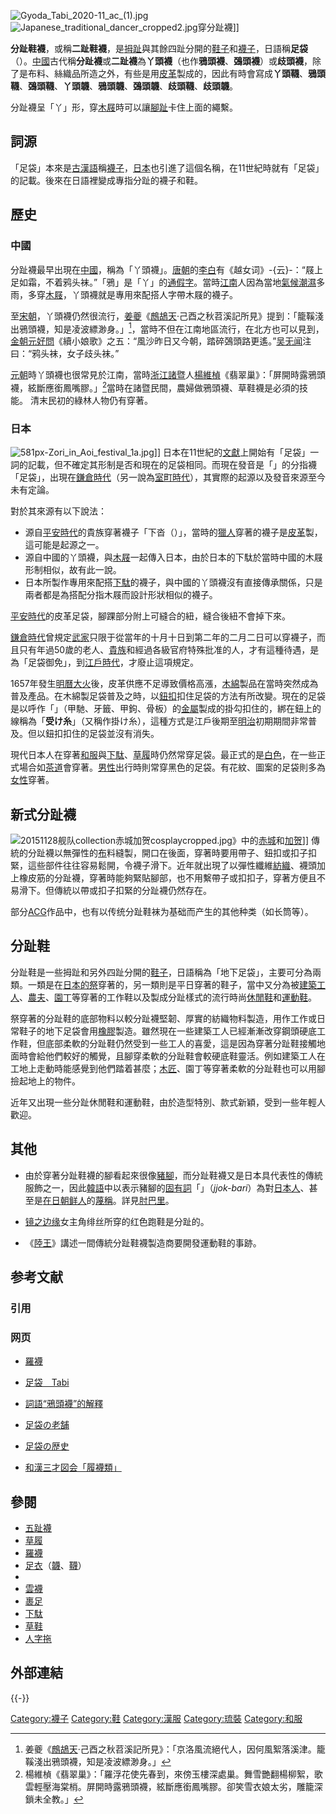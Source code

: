 {{redirect2|足袋|古代統稱為「足袋」的各種襪子|襪子}}
[[File:Gyoda_Tabi_2020-11_ac_(1).jpg|thumb]]
[[File:Japanese_traditional_dancer_cropped2.jpg|right]]穿分趾襪]]

'''分趾鞋襪'''，或稱'''二趾鞋襪'''，是[[拇趾|拇趾]]與其餘四趾分開的[[鞋子|鞋子]]和[[襪子|襪子]]，日語稱'''足袋'''（{{lang|ja|たび}}）。[[中國|中國]]古代稱'''分趾襪'''或'''二趾襪'''為'''丫頭襪'''（也作'''鴉頭襪'''、'''鵶頭襪'''）或'''歧頭襪'''，除了是布料、絲織品所造之外，有些是用[[皮革|皮革]]製成的，因此有時會寫成'''丫頭韈'''、'''鴉頭韈'''、'''鵶頭韈'''、'''丫頭韤'''、'''鴉頭韤'''、'''鵶頭韤'''、'''歧頭韈'''、'''歧頭韤'''。

分趾襪呈「丫」形，穿[[木屐|木屐]]時可以讓[[腳趾|腳趾]]卡住上面的繩繫。

== 詞源 ==
「足袋」本來是[[古漢語|古漢語]]稱[[襪子|襪子]]，[[日本|日本]]也引進了這個名稱，在11世紀時就有「足袋」的記載。後來在日語裡變成專指分趾的襪子和鞋。

== 歷史 ==
=== 中國 ===
分趾襪最早出現在[[中國|中國]]，稱為「丫頭襪」。[[唐朝|唐朝]]的[[李白|李白]]有《越女词》-{云}-：“屐上足如霜，不着鸦头袜。”「鴉」是「丫」的[[通假字|通假字]]。當時[[江南|江南]]人因為當地[[氣候|氣候]][[潮濕|潮濕]]多雨，多穿[[木屐|木屐]]，丫頭襪就是專用來配搭人字帶木屐的襪子。

至[[宋朝|宋朝]]，丫頭襪仍然很流行，[[姜夔|姜夔]]《[[鷓鴣天|鷓鴣天]]·己酉之秋苕溪記所見》提到：「籠鞵淺出鴉頭襪，知是凌波縹渺身。」<ref>姜夔《[[鷓鴣天|鷓鴣天]]·己酉之秋苕溪記所見》：「京洛風流絕代人，因何風絮落溪津。籠鞵淺出鴉頭襪，知是凌波縹渺身。」</ref>，當時不但在江南地區流行，在北方也可以見到，[[金朝|金朝]][[元好問|元好問]]《續小娘歌》之五：“風沙昨日又今朝，踏碎鵶頭路更遙。”[[吴无闻|吴无闻]]注曰：“鸦头袜，女子歧头袜。”

[[元朝|元朝]]時丫頭襪也很常見於江南，當時[[浙江|浙江]][[諸暨|諸暨]]人[[楊維楨|楊維楨]]《翡翠巢》：「屏開時露鴉頭襪，絃斷應銜鳳嘴膠。」<ref> 楊維楨《翡翠巢》：「羅浮花使先春到，來傍玉樓深處巢。舞雪艷翻楊柳絮，歌雲輕壓海棠梢。屏開時露鴉頭襪，絃斷應銜鳳嘴膠。卻笑雪衣娘太劣，雕籠深鎖未全教。」</ref>當時在諸暨民間，農婦做鴉頭襪、草鞋襪是必須的技能。
清末民初的綠林人物仍有穿著。

=== 日本 ===
[[File:581px-Zori_in_Aoi_festival_1a.jpg|right]]]]
日本在11世紀的[[文獻|文獻]]上開始有「足袋」一詞的記載，但不確定其形制是否和現在的足袋相同。而現在發音是「{{lang|ja|たび}}」的分指襪「足袋」，出現在[[鎌倉時代|鎌倉時代]]（另一說為[[室町時代|室町時代]]），其實際的起源以及發音來源至今未有定論。

對於其來源有以下說法：
*源自[[平安時代|平安時代]]的貴族穿著襪子「下沓（{{lang|ja|しとうず}}）」，當時的[[獵人|獵人]]穿著的襪子是[[皮革|皮革]]製，這可能是起源之一。
*源自中國的丫頭襪，與[[木屐|木屐]]一起傳入日本，由於日本的下駄於當時中國的木屐形制相似，故有此一說。
*日本所製作專用來配搭[[下駄|下駄]]的襪子，與中國的丫頭襪沒有直接傳承關係，只是兩者都是為搭配分指木屐而設計形狀相似的襪子。 

[[平安時代|平安時代]]的皮革足袋，腳踝部分附上可縫合的紐，縫合後紐不會掉下來。

[[鎌倉時代|鎌倉時代]]曾規定[[武家|武家]]只限于從當年的十月十日到第二年的二月二日可以穿襪子，而且只有年過50歲的老人、[[貴族|貴族]]和經過各級官府特殊批准的人，才有這種待遇，是為「足袋御免」，到[[江戶時代|江戶時代]]，才廢止這項規定。

1657年發生[[明曆大火|明曆大火]]後，皮革供應不足導致價格高漲，[[木綿|木綿]]製品在當時突然成為普及產品。在木綿製足袋普及之時，以[[鈕扣|鈕扣]]扣住足袋的方法有所改變。現在的足袋是以呼作「'''{{lang|ja|こはぜ}}'''」（甲馳、牙籤、甲鉤、骨板）的[[金屬|金屬]]製成的掛勾扣住的，綁在鈕上的線稱為「'''受け糸'''」（又稱作掛け糸），這種方式是江戶後期至[[明治|明治]]初期期間非常普及。但以鈕扣扣住的足袋並沒有消失。

現代日本人在穿著[[和服|和服]]與[[下駄|下駄]]、[[草履|草履]]時仍然常穿足袋。最正式的是[[白色|白色]]，在一些正式場合如[[茶道|茶道]]會穿著。[[男性|男性]]出行時則常穿黑色的足袋。有花紋、圖案的足袋則多為[[女性|女性]]穿著。

== 新式分趾襪 ==
[[File:20151128舰队collection赤城加贺cosplaycropped.jpg|thumb]]》中的[[赤城|赤城]]和[[加贺|加贺]]]]
傳統的分趾襪以無彈性的[[布|布]]料縫製，開口在後面，穿著時要用帶子、鈕扣或扣子扣緊，這些部件往往容易鬆開，令襪子滑下。近年就出現了以彈性纖維[[紡織|紡織]]、襪頭加上橡皮筋的分趾襪，穿著時能夠緊貼腳部，也不用繫帶子或扣扣子，穿著方便且不易滑下。但傳統以帶或扣子扣緊的分趾襪仍然存在。

部分[[ACG|ACG]]作品中，也有以传统分趾鞋袜为基础而产生的其他种类（如长筒等）。

== 分趾鞋 ==
分趾鞋是一些拇趾和另外四趾分開的[[鞋子|鞋子]]，日語稱為「地下足袋」，主要可分為兩類。一類是在[[祭_(日本)|日本的祭]]穿著的，另一類則是平日穿著的鞋子，當中又分為被[[建築工人|建築工人]]、[[農夫|農夫]]、[[園丁|園丁]]等穿著的工作鞋以及製成分趾樣式的流行時尚[[休閒鞋|休閒鞋]]和[[運動鞋|運動鞋]]。

祭穿著的分趾鞋的底部物料以較分趾襪堅韌、厚實的紡織物料製造，用作工作或日常鞋子的地下足袋會用[[橡膠|橡膠]]製造。雖然現在一些建築工人已經漸漸改穿鋼頭硬底工作鞋，但底部柔軟的分趾鞋仍然受到一些工人的喜愛，這是因為穿著分趾鞋接觸地面時會給他們較好的觸覺，且腳穿柔軟的分趾鞋會較硬底鞋靈活。例如建築工人在工地上走動時能感覺到他們踏着甚麼；[[木匠|木匠]]、園丁等穿著柔軟的分趾鞋也可以用腳撿起地上的物件。

近年又出現一些分趾休閒鞋和運動鞋，由於造型特別、款式新穎，受到一些年輕人歡迎。

== 其他 ==
*由於穿著分趾鞋襪的腳看起來很像[[豬腳|豬腳]]，而分趾鞋襪又是日本具代表性的傳統服飾之一，因此[[韓語|韓語]]中以表示豬腳的[[固有詞|固有詞]]「{{lang|ko|쪽바리}}」（''	jjok-bari''）為對[[日本人|日本人]]、甚至是[[在日朝鲜人|在日朝鲜人]]的[[蔑稱|蔑稱]]。詳見[[肘巴里|肘巴里]]。

*[[镜之边缘|镜之边缘]]女主角绯丝所穿的红色跑鞋是分趾的。

*《[[陸王|陸王]]》講述一間傳統分趾鞋襪製造商要開發運動鞋的事跡。

== 参考文献 ==
=== 引用 ===
{{Reflist}}

=== 网页 ===
* [https://web.archive.org/web/20040528080100/http://hk.geocities.com/vinnelung/f2.html 羅襪]
* {{ja}}[http://nippon-kichi.jp/article_list.do?p=2172 足袋　Tabi] {{Wayback|url=http://nippon-kichi.jp/article_list.do?p=2172 |date=20190516140659 }}　
* [http://www.zdic.net/cd/ci/9/ZdicE9ZdicB8ZdicA6344200.htm 詞語“鴉頭襪”的解釋]
* {{ja}}[http://asahi.co.jp/rekishi/2006-11-13/01.htm 足袋の老舗] {{Wayback|url=http://asahi.co.jp/rekishi/2006-11-13/01.htm |date=20190513214255 }}
* {{ja}}[https://web.archive.org/web/20070907155422/http://www.kimono-nadeshiko.net/nonkame/htdoc/hanashi/tabi_histry.html 足袋の歴史]
* {{ja}}[https://web.archive.org/web/20131004220009/http://www.geocities.jp/iwa_kaz/wakan_footgear.htm 和漢三才図会「履襪類」]

== 參閱 ==
{{div col|2}}
* [[五趾襪|五趾襪]]
* [[草履|草履]]
* [[羅襪|羅襪]]
* [[足衣|足衣]]（[[韤|韤]]、[[韈|韈]]）
* {{link-ko|布襪|버선}}
* [[雲襪|雲襪]]
* [[裹足|裹足]]
* [[下駄|下駄]]
* [[草鞋|草鞋]]
* [[人字拖|人字拖]]
{{div col end}}

== 外部連結 ==
{{Commonscat|Tabi}}
{{-}}
{{Japanese clothing|state=collapsed}}
{{足部穿著|state=collapsed}}
{{男用內衣|state=collapsed}}
{{襪|state=collapsed}}

{{Authority control}}
[[Category:襪子|Category:襪子]]
[[Category:鞋|Category:鞋]]
[[Category:漢服|Category:漢服]]
[[Category:琉裝|Category:琉裝]]
[[Category:和服|Category:和服]]
